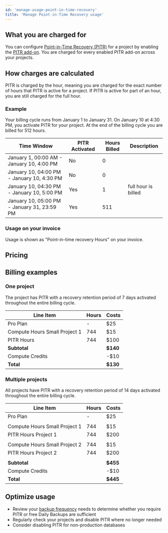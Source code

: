 ```yaml
---
id: 'manage-usage-point-in-time-recovery'
title: 'Manage Point-in-Time Recovery usage'
---
```


## What you are charged for

You can configure [Point-in-Time Recovery (PITR)](/docs/guides/platform/backups#point-in-time-recovery) for a project by enabling the [PITR add-on](https://supabase.com/dashboard/project/_/settings/addons?panel=pitr). You are charged for every enabled PITR add-on across your projects.

## How charges are calculated

PITR is charged by the hour, meaning you are charged for the exact number of hours that PITR is active for a project. If PITR is active for part of an hour, you are still charged for the full hour.

### Example

Your billing cycle runs from January 1 to January 31. On January 10 at 4:30 PM, you activate PITR for your project. At the end of the billing cycle you are billed for 512 hours.

| Time Window                                 | PITR Activated | Hours Billed | Description         |
| ------------------------------------------- | -------------- | ------------ | ------------------- |
| January 1, 00:00 AM - January 10, 4:00 PM   | No             | 0            |                     |
| January 10, 04:00 PM - January 10, 4:30 PM  | No             | 0            |                     |
| January 10, 04:30 PM - January 10, 5:00 PM  | Yes            | 1            | full hour is billed |
| January 10, 05:00 PM - January 31, 23:59 PM | Yes            | 511          |                     |

### Usage on your invoice

Usage is shown as "Point-in-time recovery Hours" on your invoice.

## Pricing

<PricingPitr/>

## Billing examples

### One project

The project has PITR with a recovery retention period of 7 days activated throughout the entire billing cycle.

| Line Item                     | Hours | Costs    |
| ----------------------------- | ----- | -------- |
| Pro Plan                      | -     | $25      |
| Compute Hours Small Project 1 | 744   | $15      |
| PITR Hours                    | 744   | $100     |
| **Subtotal**                  |       | **$140** |
| Compute Credits               |       | -$10     |
| **Total**                     |       | **$130** |

### Multiple projects

All projects have PITR with a recovery retention period of 14 days activated throughout the entire billing cycle.

| Line Item                     | Hours | Costs    |
| ----------------------------- | ----- | -------- |
| Pro Plan                      | -     | $25      |
|                               |       |          |
| Compute Hours Small Project 1 | 744   | $15      |
| PITR Hours Project 1          | 744   | $200     |
|                               |       |          |
| Compute Hours Small Project 2 | 744   | $15      |
| PITR Hours Project 2          | 744   | $200     |
|                               |       |          |
| **Subtotal**                  |       | **$455** |
| Compute Credits               |       | -$10     |
| **Total**                     |       | **$445** |

## Optimize usage

- Review your [backup frequency](/docs/guides/platform/backups#frequency-of-backups) needs to determine whether you require PITR or free Daily Backups are sufficient
- Regularly check your projects and disable PITR where no longer needed
- Consider disabling PITR for non-production databases

